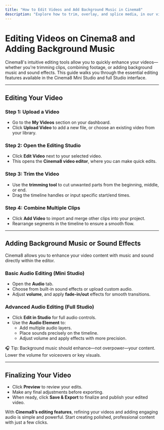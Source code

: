 ---
title: "How to Edit Videos and Add Background Music in Cinema8"
description: "Explore how to trim, overlay, and splice media, in our video editor then add background music or sound effects. Visit Cinema8."
---


# Editing Videos on Cinema8 and Adding Background Music

Cinema8's intuitive editing tools allow you to quickly enhance your videos—whether you're trimming clips, combining footage, or adding background music and sound effects. This guide walks you through the essential editing features available in the Cinema8 Mini Studio and full Studio interface.

---

## Editing Your Video

<Steps>

### Step 1: Upload a Video

- Go to the **My Videos** section on your dashboard.
- Click **Upload Video** to add a new file, or choose an existing video from your library.

### Step 2: Open the Editing Studio

- Click **Edit Video** next to your selected video.
- This opens the **Cinema8 video editor**, where you can make quick edits.

### Step 3: Trim the Video

- Use the **trimming tool** to cut unwanted parts from the beginning, middle, or end.
- Drag the timeline handles or input specific start/end times.

### Step 4: Combine Multiple Clips

- Click **Add Video** to import and merge other clips into your project.
- Rearrange segments in the timeline to ensure a smooth flow.

</Steps>

---

## Adding Background Music or Sound Effects

Cinema8 allows you to enhance your video content with music and sound directly within the editor.

### Basic Audio Editing (Mini Studio)

- Open the **Audio** tab.
- Choose from built-in sound effects or upload custom audio.
- Adjust **volume**, and apply **fade-in/out** effects for smooth transitions.

### Advanced Audio Editing (Full Studio)

- Click **Edit in Studio** for full audio controls.
- Use the **Audio Element** to:
  - Add multiple audio layers.
  - Place sounds precisely on the timeline.
  - Adjust volume and apply effects with more precision.

<Callout type="info">
🎧 Tip: Background music should enhance—not overpower—your content. Lower the volume for voiceovers or key visuals.
</Callout>

---

## Finalizing Your Video

- Click **Preview** to review your edits.
- Make any final adjustments before exporting.
- When ready, click **Save & Export** to finalize and publish your edited video.

With **Cinema8’s editing features**, refining your videos and adding engaging audio is simple and powerful. Start creating polished, professional content with just a few clicks.
